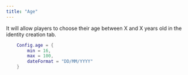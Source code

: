 ```yaml
---
title: "Age"
---
```


It will allow players to choose their age between X and X years old in the identity creation tab.

```LUA
    Config.age = {
        min = 16,
        max = 100,
        dateFormat = "DD/MM/YYYY"
    }
```

